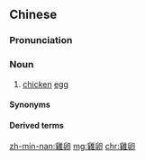 {{also|鸡卵}}
==Chinese==
{{zh-forms|s=鸡卵}}

===Pronunciation===
{{zh-pron
|m=jīluǎn
|c=gai1 leon5-2,gai1 leon5
|h=pfs=kiê-lón
|md=giĕ-lâung
|mn=xm,tp,km,mg,hc:koe-nn̄g/kh,tc:ke-nn̄g/qz:koe-nňg/zz:ke-nūi
|mn-t=koi1 neng6
|cat=n
}}

===Noun===
{{zh-noun}}

# {{lb|zh|literary|Min|Hakka}} [[chicken]] [[egg]]

====Synonyms====
{{zh-dial|雞蛋}}

====Derived terms====
{{zh-der|雞卵糕|雞卵精|雞卵白|雞卵黃}}

[[zh-min-nan:雞卵]]
[[mg:雞卵]]
[[chr:雞卵]]